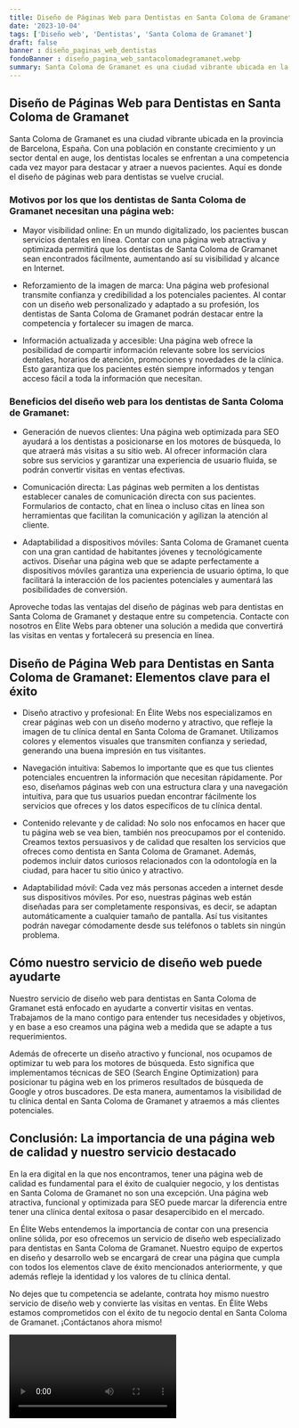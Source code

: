 ```yaml
---
title: Diseño de Páginas Web para Dentistas en Santa Coloma de Gramanet
date: '2023-10-04'
tags: ['Diseño web', 'Dentistas', 'Santa Coloma de Gramanet']
draft: false
banner : diseño_paginas_web_dentistas
fondoBanner : diseño_pagina_web_santacolomadegramanet.webp
summary: Santa Coloma de Gramanet es una ciudad vibrante ubicada en la provincia de Barcelona, España. Con una población en constante crecimiento y un sector dental en auge, los dentistas locales se enfrentan a una competencia cada vez mayor para destacar y atraer a nuevos pacientes. Aquí es donde el diseño de páginas web para dentistas se vuelve crucial.
---
```


## Diseño de Páginas Web para Dentistas en Santa Coloma de Gramanet

Santa Coloma de Gramanet es una ciudad vibrante ubicada en la provincia de Barcelona, España. Con una población en constante crecimiento y un sector dental en auge, los dentistas locales se enfrentan a una competencia cada vez mayor para destacar y atraer a nuevos pacientes. Aquí es donde el diseño de páginas web para dentistas se vuelve crucial.

### Motivos por los que los dentistas de Santa Coloma de Gramanet necesitan una página web:

- Mayor visibilidad online: En un mundo digitalizado, los pacientes buscan servicios dentales en línea. Contar con una página web atractiva y optimizada permitirá que los dentistas de Santa Coloma de Gramanet sean encontrados fácilmente, aumentando así su visibilidad y alcance en Internet.

- Reforzamiento de la imagen de marca: Una página web profesional transmite confianza y credibilidad a los potenciales pacientes. Al contar con un diseño web personalizado y adaptado a su profesión, los dentistas de Santa Coloma de Gramanet podrán destacar entre la competencia y fortalecer su imagen de marca.

- Información actualizada y accesible: Una página web ofrece la posibilidad de compartir información relevante sobre los servicios dentales, horarios de atención, promociones y novedades de la clínica. Esto garantiza que los pacientes estén siempre informados y tengan acceso fácil a toda la información que necesitan.

### Beneficios del diseño web para los dentistas de Santa Coloma de Gramanet:

- Generación de nuevos clientes: Una página web optimizada para SEO ayudará a los dentistas a posicionarse en los motores de búsqueda, lo que atraerá más visitas a su sitio web. Al ofrecer información clara sobre sus servicios y garantizar una experiencia de usuario fluida, se podrán convertir visitas en ventas efectivas.

- Comunicación directa: Las páginas web permiten a los dentistas establecer canales de comunicación directa con sus pacientes. Formularios de contacto, chat en línea o incluso citas en línea son herramientas que facilitan la comunicación y agilizan la atención al cliente.

- Adaptabilidad a dispositivos móviles: Santa Coloma de Gramanet cuenta con una gran cantidad de habitantes jóvenes y tecnológicamente activos. Diseñar una página web que se adapte perfectamente a dispositivos móviles garantiza una experiencia de usuario óptima, lo que facilitará la interacción de los pacientes potenciales y aumentará las posibilidades de conversión.

Aproveche todas las ventajas del diseño de páginas web para dentistas en Santa Coloma de Gramanet y destaque entre su competencia. Contacte con nosotros en Élite Webs para obtener una solución a medida que convertirá las visitas en ventas y fortalecerá su presencia en línea.

<GifSeo />

<Cta />

## Diseño de Página Web para Dentistas en Santa Coloma de Gramanet: Elementos clave para el éxito

- Diseño atractivo y profesional: En Élite Webs nos especializamos en crear páginas web con un diseño moderno y atractivo, que refleje la imagen de tu clínica dental en Santa Coloma de Gramanet. Utilizamos colores y elementos visuales que transmiten confianza y seriedad, generando una buena impresión en tus visitantes.

- Navegación intuitiva: Sabemos lo importante que es que tus clientes potenciales encuentren la información que necesitan rápidamente. Por eso, diseñamos páginas web con una estructura clara y una navegación intuitiva, para que tus usuarios puedan encontrar fácilmente los servicios que ofreces y los datos específicos de tu clínica dental.

- Contenido relevante y de calidad: No solo nos enfocamos en hacer que tu página web se vea bien, también nos preocupamos por el contenido. Creamos textos persuasivos y de calidad que resalten los servicios que ofreces como dentista en Santa Coloma de Gramanet. Además, podemos incluir datos curiosos relacionados con la odontología en la ciudad, para hacer tu sitio único y atractivo.

- Adaptabilidad móvil: Cada vez más personas acceden a internet desde sus dispositivos móviles. Por eso, nuestras páginas web están diseñadas para ser completamente responsivas, es decir, se adaptan automáticamente a cualquier tamaño de pantalla. Así tus visitantes podrán navegar cómodamente desde sus teléfonos o tablets sin ningún problema.

## Cómo nuestro servicio de diseño web puede ayudarte

Nuestro servicio de diseño web para dentistas en Santa Coloma de Gramanet está enfocado en ayudarte a convertir visitas en ventas. Trabajamos de la mano contigo para entender tus necesidades y objetivos, y en base a eso creamos una página web a medida que se adapte a tus requerimientos.

Además de ofrecerte un diseño atractivo y funcional, nos ocupamos de optimizar tu web para los motores de búsqueda. Esto significa que implementamos técnicas de SEO (Search Engine Optimization) para posicionar tu página web en los primeros resultados de búsqueda de Google y otros buscadores. De esta manera, aumentamos la visibilidad de tu clínica dental en Santa Coloma de Gramanet y atraemos a más clientes potenciales.

## Conclusión: La importancia de una página web de calidad y nuestro servicio destacado

En la era digital en la que nos encontramos, tener una página web de calidad es fundamental para el éxito de cualquier negocio, y los dentistas en Santa Coloma de Gramanet no son una excepción. Una página web atractiva, funcional y optimizada para SEO puede marcar la diferencia entre tener una clínica dental exitosa o pasar desapercibido en el mercado.

En Élite Webs entendemos la importancia de contar con una presencia online sólida, por eso ofrecemos un servicio de diseño web especializado para dentistas en Santa Coloma de Gramanet. Nuestro equipo de expertos en diseño y desarrollo web se encargará de crear una página que cumpla con todos los elementos clave de éxito mencionados anteriormente, y que además refleje la identidad y los valores de tu clínica dental.

No dejes que tu competencia se adelante, contrata hoy mismo nuestro servicio de diseño web y convierte las visitas en ventas. En Élite Webs estamos comprometidos con el éxito de tu negocio dental en Santa Coloma de Gramanet. ¡Contáctanos ahora mismo!

<Video />

<CtaBot job='Dentistas' city='Santa Coloma de Gramanet'/>

<Gmaps query='Santa Coloma de Gramanet+españa+maps' />